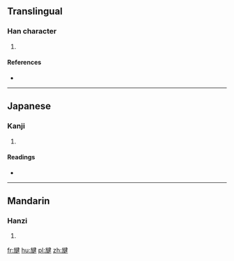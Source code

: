 ==Translingual==

===Han character===
{{Han char|rn=70|rad=方|as=09|sn=13|four=|canj=卜尸弓大手 (YSNKQ)|ids=⿰[[方]][[建]]}}

# {{defn|Han|sort=方09}}

====References====
* {{Han ref|kx=0484.210|dkj=13679|dj=0846.200|hdz=32183.050|uh=65D4|ud=26068}}

----

==Japanese==

===Kanji===
{{ja-kanji|grade=|rs=方09}}

# {{defn|lang=ja|sort=方09}}

====Readings====
* {{ja-readings|on=[[けん]] (ken), [[こん]] (kon)|kun=[[かつ]] (katsu)}}

----

==Mandarin==

===Hanzi===
{{cmn-hanzi|pin=[[jiàn]] ([[jian4]])|wg=chien<sup>4</sup>}}

# {{defn|lang=cmn|sort=方09}}

[[fr:旔]]
[[hu:旔]]
[[pl:旔]]
[[zh:旔]]